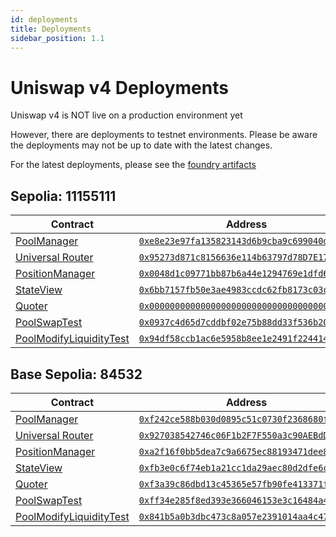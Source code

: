 ```yaml
---
id: deployments
title: Deployments
sidebar_position: 1.1
---
```


# Uniswap v4 Deployments

Uniswap v4 is NOT live on a production environment yet

However, there are deployments to testnet environments. Please be aware the deployments may not
be up to date with the latest changes.

For the latest deployments, please see the [foundry artifacts](https://github.com/Uniswap/v4-periphery/tree/main/broadcast)

## Sepolia: 11155111

| Contract                                                                                                     | Address                                                                                                                              |
|--------------------------------------------------------------------------------------------------------------|--------------------------------------------------------------------------------------------------------------------------------------|
| [PoolManager](https://github.com/Uniswap/v4-core/blob/main/src/PoolManager.sol)                              | [`0xe8e23e97fa135823143d6b9cba9c699040d51f70`](https://sepolia.etherscan.io/address/0xe8e23e97fa135823143d6b9cba9c699040d51f70#code) |
| [Universal Router](https://github.com/Uniswap/universal-router/blob/dev/contracts/UniversalRouter.sol)       | [`0x95273d871c8156636e114b63797d78D7E1720d81`](https://sepolia.etherscan.io/address/0x95273d871c8156636e114b63797d78D7E1720d81#code) |
| [PositionManager](https://github.com/Uniswap/v4-periphery/blob/main/src/PositionManager.sol)                 | [`0x0048d1c09771bb87b6a44e1294769e1dfd698584`](https://sepolia.etherscan.io/address/0x0048d1c09771bb87b6a44e1294769e1dfd698584#code) |
| [StateView](https://github.com/Uniswap/v4-periphery/blob/main/src/lens/StateView.sol)                        | [`0x6bb7157fb50e3ae4983ccdc62fb8173c03c6b0a7`](https://sepolia.etherscan.io/address/0x6bb7157fb50e3ae4983ccdc62fb8173c03c6b0a7#code) |
| [Quoter](https://github.com/Uniswap/v4-periphery/blob/main/src/lens/Quoter.sol)                              | [`0x0000000000000000000000000000000000000000`](https://sepolia.etherscan.io/address/0x0000000000000000000000000000000000000000#code) |
| [PoolSwapTest](https://github.com/Uniswap/v4-core/blob/main/src/test/PoolSwapTest.sol)                       | [`0x0937c4d65d7cddbf02e75b88dd33f536b201c2a6`](https://sepolia.etherscan.io/address/0x0937c4d65d7cddbf02e75b88dd33f536b201c2a6#code) |
| [PoolModifyLiquidityTest](https://github.com/Uniswap/v4-core/blob/main/src/test/PoolModifyLiquidityTest.sol) | [`0x94df58ccb1ac6e5958b8ee1e2491f224414a2bf7`](https://sepolia.etherscan.io/address/0x94df58ccb1ac6e5958b8ee1e2491f224414a2bf7#code) |

## Base Sepolia: 84532

| Contract                                                                                                     | Address                                                                                                                              |
|--------------------------------------------------------------------------------------------------------------|--------------------------------------------------------------------------------------------------------------------------------------|
| [PoolManager](https://github.com/Uniswap/v4-core/blob/main/src/PoolManager.sol)                              | [`0xf242ce588b030d0895c51c0730f2368680f80644`](https://sepolia.basescan.org/address/0xf242ce588b030d0895c51c0730f2368680f80644#code) |
| [Universal Router](https://github.com/Uniswap/universal-router/blob/dev/contracts/UniversalRouter.sol)       | [`0x927038542746c06F1b2F7F550a3c90AEBdDa4E85`](https://sepolia.basescan.org/address/0x927038542746c06F1b2F7F550a3c90AEBdDa4E85#code) |
| [PositionManager](https://github.com/Uniswap/v4-periphery/blob/main/src/PositionManager.sol)                 | [`0xa2f16f0bb5dea7c9a6675ec88193471dee805e6e`](https://sepolia.basescan.org/address/0xa2f16f0bb5dea7c9a6675ec88193471dee805e6e#code) |
| [StateView](https://github.com/Uniswap/v4-periphery/blob/main/src/lens/StateView.sol)                        | [`0xfb3e0c6f74eb1a21cc1da29aec80d2dfe6c9a317`](https://sepolia.basescan.org/address/0xfb3e0c6f74eb1a21cc1da29aec80d2dfe6c9a317#code) |
| [Quoter](https://github.com/Uniswap/v4-periphery/blob/main/src/lens/Quoter.sol)                              | [`0xf3a39c86dbd13c45365e57fb90fe413371f65af8`](https://sepolia.basescan.org/address/0xf3a39c86dbd13c45365e57fb90fe413371f65af8#code) |
| [PoolSwapTest](https://github.com/Uniswap/v4-core/blob/main/src/test/PoolSwapTest.sol)                       | [`0xff34e285f8ed393e366046153e3c16484a4dd674`](https://sepolia.basescan.org/address/0xff34e285f8ed393e366046153e3c16484a4dd674#code) |
| [PoolModifyLiquidityTest](https://github.com/Uniswap/v4-core/blob/main/src/test/PoolModifyLiquidityTest.sol) | [`0x841b5a0b3dbc473c8a057e2391014aa4c4751351`](https://sepolia.basescan.org/address/0x841b5a0b3dbc473c8a057e2391014aa4c4751351#code) |